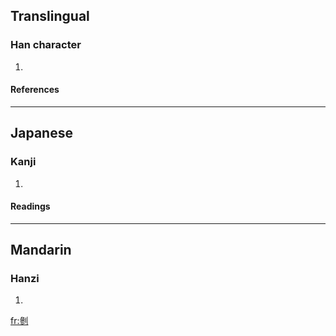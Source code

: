 ==Translingual==
===Han character===
{{Han char|rad=刀|as=11|sn=13|four=2220<sub>0</sub>|canj=戈竹中弓 (IHLN)}}
# {{defn|Han}}
====References====
{{Han ref|kx=0143.320|dkj=02159|dj=0324.110|hdz=10354.170|uh=527C|ud=21116|bh=DCC9|bd=56521}}
----
==Japanese==
===Kanji===
{{ja-kanji|grade=|rs=刀11}}
# {{defn|Japanese}} 
====Readings====
{{ja-readings|on=[[さん]] (san), [[せう]] (seu)|kun=[[かる]] (karu), [[たつ]] (tatsu)}}
----
==Mandarin==
===Hanzi===
{{cmn-hanzi|pin=[[shān]] (shan1)|wg=shan<sup>1</sup>}}
# {{defn|Mandarin}}

[[fr:剼]]